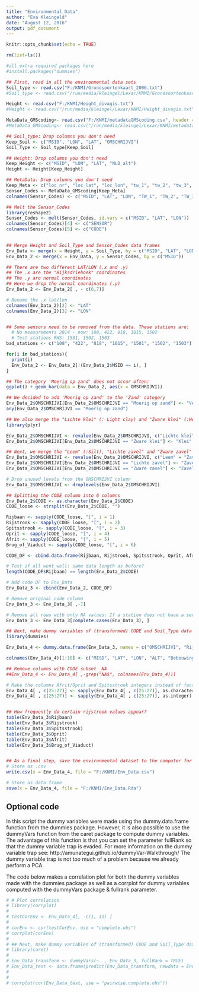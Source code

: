 ```yaml
---
title: "Environmental_Data"
author: "Eva Kleingeld"
date: "August 12, 2016"
output: pdf_document
--- 
```

 
```r
knitr::opts_chunk$set(echo = TRUE)
```

```r
rm(list=ls())

#all extra required packages here
#install.packages("dummies")

```

```r

## First, read in all the environmental data sets 
Soil_type <- read.csv("F:/KNMI/Grondsoortenkaart_2006.txt")
#Soil_type <- read.csv("/run/media/kleingel/Lexar/KNMI/Grondsoortenkaart_2006.txt")

Height <- read.csv("F:/KNMI/Height_divagis.txt")
#Height <- read.csv("/run/media/kleingel/Lexar/KNMI/Height_divagis.txt")

MetaData_GMScoding<- read.csv("F:/KNMI/metadataGMScoding.csv", header = TRUE)
#MetaData_GMScoding<- read.csv("/run/media/kleingel/Lexar/KNMI/metadataGMScoding.csv", header = TRUE)

## Soil_type: Drop columns you don't need
Keep_Soil <- c("MSID", "LON", "LAT", "OMSCHRIJVI")
Soil_Type <- Soil_type[Keep_Soil]

## Height: Drop columns you don't need
Keep_Height <- c("MSID", "LON", "LAT", "NLD_alt")
Height <- Height[Keep_Height]

## MetaData: Drop columns you don't need
Keep_Meta <- c("loc_nr", "loc_lat", "loc_lon", "tw_1", "tw_2", "tw_3", "tw_4", "tw_5", "tw_6", "tw_7", "tw_8", "tw_9", "tw_10", "tw_11", "tw_12")
Sensor_Codes <- MetaData_GMScoding[Keep_Meta] 
colnames(Sensor_Codes) <- c("MSID", "LAT", "LON", "TW_1", "TW_2", "TW_3", "TW_4", "TW_5", "TW_6", "TW_7", "TW_8", "TW_9", "TW_10", "TW_11", "TW_12")

## Melt the Sensor_Codes
library(reshape2)
Sensor_Codes <- melt(Sensor_Codes, id.vars = c("MSID", "LAT", "LON"))
colnames(Sensor_Codes)[4] <- c("SENSOR")
colnames(Sensor_Codes)[5] <- c("CODE")
  

## Merge Height and Soil_Type and Sensor_Codes data frames
Env_Data <- merge(x = Height, y = Soil_Type, by = c("MSID", "LAT", "LON"))
Env_Data_2 <- merge(x = Env_Data, y = Sensor_Codes, by = c("MSID"))

## There are two different LAT/LON (.x and .y)
## The .x are the "Rijksdriehoek" coordinates
## The .y are normal coordinates
## Here we drop the normal coordinates (.y)
Env_Data_2 <- Env_Data_2[ , - c(6,7)]

# Rename the .x lat/lon
colnames(Env_Data_2)[2] <- "LAT"
colnames(Env_Data_2)[3] <- "LON"


## Some sensors need to be removed from the data. These stations are:
  # No measurements 2014 - now: 108, 422, 818, 1015, 1502
  # Test stations RWS: 1501, 1502, 1503 
bad_stations <- c("108", "422", "818", "1015", "1501", "1502", "1503")

for(i in bad_stations){
  print(i)
  Env_Data_2 <- Env_Data_2[!(Env_Data_2$MSID == i), ]
}

## The category 'Moerig op zand' does not occur often:
ggplot() + geom_bar(data = Env_Data_2, aes(x = OMSCHRIJVI))

## We decided to add 'Moerig op zand' to the 'Zand' category
Env_Data_2$OMSCHRIJVI[Env_Data_2$OMSCHRIJVI == "Moerig op zand"] <- "Veen"
any(Env_Data_2$OMSCHRIJVI == "Moerig op zand")

## We also merge the "Lichte klei" (: Light clay) and "Zware klei" (:Heavy Clay) categories to Klei (: Clay)
library(plyr)

Env_Data_2$OMSCHRIJVI <- revalue(Env_Data_2$OMSCHRIJVI, c("Lichte klei" = "Klei"))
Env_Data_2$OMSCHRIJVI[Env_Data_2$OMSCHRIJVI == "Zware klei"] <- "Klei"

## Next, we merge the "Leem" (:Silt), "Lichte zavel" and "Zware zavel" (:sand + clay) to "Zavel"
Env_Data_2$OMSCHRIJVI <- revalue(Env_Data_2$OMSCHRIJVI, c("Leem" = "Zavel"))
Env_Data_2$OMSCHRIJVI[Env_Data_2$OMSCHRIJVI == "Lichte zavel"] <- "Zavel"
Env_Data_2$OMSCHRIJVI[Env_Data_2$OMSCHRIJVI == "Zware zavel"] <- "Zavel"

# Drop unused levels from the OMSCHRIJVI column
Env_Data_2$OMSCHRIJVI <- droplevels(Env_Data_2$OMSCHRIJVI)

## Splitting the CODE column into 6 columns
Env_Data_2$CODE <- as.character(Env_Data_2$CODE)
CODE_loose <- strsplit(Env_Data_2$CODE, "")

Rijbaan <- sapply(CODE_loose, "[", i = 1)
Rijstrook <- sapply(CODE_loose, "[", i = 2)
Spitsstrook <- sapply(CODE_loose, "[", i = 3)
Oprit <- sapply(CODE_loose, "[", i = 4)
Afrit <- sapply(CODE_loose, "[", i = 5)
Brug_of_Viaduct <- sapply(CODE_loose, "[", i = 6)

CODE_DF <- cbind.data.frame(Rijbaan, Rijstrook, Spitsstrook, Oprit, Afrit, Brug_of_Viaduct)

# Test if all went well: same data length as before?
length(CODE_DF$Rijbaan) == length(Env_Data_2$CODE)

# Add code DF to Env_Data
Env_Data_3 <- cbind(Env_Data_2, CODE_DF)

# Remove original code column
Env_Data_3 <- Env_Data_3[ ,-7]

# Remove all rows with only NA values: If a station does not have a sensor, throw away row for nonexistent sensor
Env_Data_3 <- Env_Data_3[complete.cases(Env_Data_3), ]

## Next, make dummy variables of (transformed) CODE and Soil_Type data
library(dummies)

Env_Data_4 <- dummy.data.frame(Env_Data_3, names = c("OMSCHRIJVI", "Rijbaan", "Rijstrook", "Brug_of_Viaduct"), sep = "_")

colnames(Env_Data_4)[1:10] <- c("MISD", "LAT", "LON", "ALT", "Bebouwing", "Zavel", "Klei", "Veen", "Water", "Zand")

## Remove columns with CODE subset _NA
##Env_Data_4 <- Env_Data_4[ ,-grep("NA$", colnames(Env_Data_4))]

# Make the columns Afrit/Oprit and Spitsstrook integers instead of factors
Env_Data_4[ , c(25:27)] <- sapply(Env_Data_4[ , c(25:27)], as.character)
Env_Data_4[ , c(25:27)] <- sapply(Env_Data_4[ , c(25:27)], as.integer)


## How frequently do certain rijstrook values appear?
table(Env_Data_3$Rijbaan)
table(Env_Data_3$Rijstrook)
table(Env_Data_3$Spitsstrook)
table(Env_Data_3$Oprit)
table(Env_Data_3$Afrit)
table(Env_Data_3$Brug_of_Viaduct)


## As a final step, save the environmental dataset to the computer for later use 
# Store as .csv
write.csv(x = Env_Data_4, file = "F:/KNMI/Env_Data.csv")

# Store as data frame
save(x = Env_Data_4, file = "F:/KNMI/Env_Data.Rda")
```

## Optional code

In this script the dummy variables were made using the dummy.data.frame function from the dummies package. 
However, it is also possible to use the dummyVars function from the caret package to compute dummy variables.
The advantage of this function is that you can set the parameter fullRank so that the dummy variable trap is evaded. 
For more information on the dummy variable trap see: http://amunategui.github.io/dummyVar-Walkthrough/ 
The dummy variable trap is not too much of a problem because we already perform a PCA. 

The code below makes a correlation plot for both the dummy variables made with the dummies package as well as a corrplot for dummy variables computed with the dummyVars package & fullrank parameter. 


```r
# # Plot correlation
# library(corrplot)
# 
# testCorEnv <- Env_Data_4[, -c(1, 11) ]
# 
# corEnv <- cor(testCorEnv, use = "complete.obs")
# corrplot(corEnv)
# 
# ## Next, make dummy variables of (transformed) CODE and Soil_Type data
# library(caret)
# 
# Env_Data_transform <- dummyVars(~. , Env_Data_3, fullRank = TRUE)
# Env_Data_test <- data.frame(predict(Env_Data_transform, newdata = Env_Data_3))
# 
# 
# corrplot(cor(Env_Data_test, use = "pairwise.complete.obs"))



```
